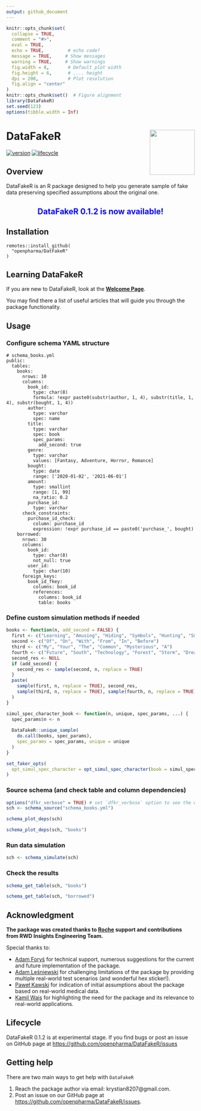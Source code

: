 ```yaml
---
output: github_document
---
```


```r
knitr::opts_chunk$set(
  collapse = TRUE,
  comment = "#>",
  eval = TRUE,        
  echo = TRUE,         # echo code?
  message = TRUE,     # Show messages
  warning = TRUE,     # Show warnings
  fig.width = 8,       # Default plot width
  fig.height = 6,      # .... height
  dpi = 200,           # Plot resolution
  fig.align = "center"
)
knitr::opts_chunk$set()  # Figure alignment   
library(DataFakeR)
set.seed(123)
options(tibble.width = Inf)
```

# DataFakeR <img src="README_files/figure-gfm/logo.png" align="right" width="120" />

[![version](https://img.shields.io/static/v1.svg?label=github.com&message=v.0.1.2&color=ff69b4)](https://openpharma.github.io/DataFakeR/)
[![lifecycle](https://img.shields.io/badge/lifecycle-experimental-success.svg)](https://www.tidyverse.org/lifecycle/#experimental)

## Overview

DataFakeR is an R package designed to help you generate sample of fake data preserving specified assumptions about the original one. 

<center>
## <span style="color:blue"> DataFakeR 0.1.2 is now available!</span>
</center>

## Installation

```
remotes::install_github(
  "openpharma/DatFakeR"
)
```

## Learning DataFakeR

If you are new to DataFakeR, look at the **[Welcome Page](https://openpharma.github.io/DataFakeR/articles/main.html)**.

You may find there a list of useful articles that will guide you through the package functionality.

## Usage

### Configure schema YAML structure

```
# schema_books.yml
public:
  tables:
    books:
      nrows: 10
      columns:
        book_id:
          type: char(8)
          formula: !expr paste0(substr(author, 1, 4), substr(title, 1, 4), substr(bought, 1, 4))
        author:
          type: varchar
          spec: name
        title:
          type: varchar
          spec: book
          spec_params:
            add_second: true
        genre:
          type: varchar
          values: [Fantasy, Adventure, Horror, Romance]
        bought:
          type: date
          range: ['2020-01-02', '2021-06-01']
        amount:
          type: smallint
          range: [1, 99]
          na_ratio: 0.2
        purchase_id:
          type: varchar
      check_constraints:
        purchase_id_check:
          column: purchase_id
          expression: !expr purchase_id == paste0('purchase_', bought)
    borrowed:
      nrows: 30
      columns:
        book_id:
          type: char(8)
          not_null: true
        user_id:
          type: char(10)
      foreign_keys:
        book_id_fkey:
          columns: book_id
          references:
            columns: book_id
            table: books
```

### Define custom simulation methods if needed

```r
books <- function(n, add_second = FALSE) {
  first <- c("Learning", "Amusing", "Hiding", "Symbols", "Hunting", "Smile")
  second <- c("Of", "On", "With", "From", "In", "Before")
  third <- c("My", "Your", "The", "Common", "Mysterious", "A")
  fourth <- c("Future", "South", "Technology", "Forest", "Storm", "Dreams")
  second_res <- NULL
  if (add_second) {
    second_res <- sample(second, n, replace = TRUE)
  }
  paste(
    sample(first, n, replace = TRUE), second_res, 
    sample(third, n, replace = TRUE), sample(fourth, n, replace = TRUE)
  )
}

simul_spec_character_book <- function(n, unique, spec_params, ...) {
  spec_params$n <- n
  
  DataFakeR::unique_sample(
    do.call(books, spec_params), 
    spec_params = spec_params, unique = unique
  )
}

set_faker_opts(
  opt_simul_spec_character = opt_simul_spec_character(book = simul_spec_character_book)
)

```

### Source schema (and check table and column dependencies)

```r
options("dfkr_verbose" = TRUE) # set `dfkr_verbose` option to see the workflow progress
sch <- schema_source("schema_books.yml")
```

```r
schema_plot_deps(sch)
```

```r
schema_plot_deps(sch, "books")
```

### Run data simulation

```r
sch <- schema_simulate(sch)
```

### Check the results

```r
schema_get_table(sch, "books")
```

```r
schema_get_table(sch, "borrowed")
```

## Acknowledgment

**The package was created thanks to [Roche](https://www.roche.com/) support and contributions from RWD Insights Engineering Team.**

Special thanks to:

- [Adam Foryś](mailto:adam.forys@gmail.com) for technical support, numerous suggestions for the current and future implementation of the package.
- [Adam Leśniewski](mailto:alesniewski123@gmail.com) for challenging limitations of the package by providing multiple real-world test scenarios (and wonderful hex sticker!).
- [Paweł Kawski](mailto:pawel.kawski@gmail.com) for indication of initial assumptions about the package based on real-world medical data.
- [Kamil Wais](mailto:kamil.wais@gmail.com) for highlighting the need for the package and its relevance to real-world applications.

## Lifecycle

DataFakeR 0.1.2 is at experimental stage. If you find bugs or post an issue on GitHub page at <https://github.com/openpharma/DataFakeR/issues>

## Getting help

There are two main ways to get help with `DataFakeR`

1. Reach the package author via email: krystian8207@gmail.com.
2. Post an issue on our GitHub page at [https://github.com/openpharma/DataFakeR/issues](https://github.com/openpharma/DataFakeR/issues).

